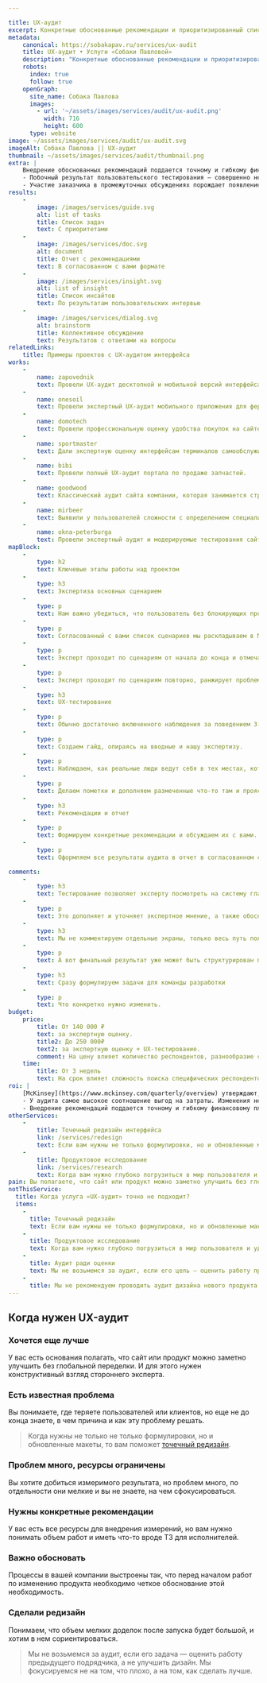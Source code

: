 ```yaml
---

title: UX-аудит
excerpt: Конкретные обоснованные рекомендации и приоритизированный список задач по исправлению критичных для бизнеса проблем в интерфейсе продукта.
metadata:
    canonical: https://sobakapav.ru/services/ux-audit
    title: UX-аудит • Услуги «Собаки Павловой»
    description: "Конкретные обоснованные рекомендации и приоритизированный список задач по исправлению критичных для бизнеса проблем в интерфейсе продукта."
    robots:
      index: true
      follow: true
    openGraph:
      site_name: Собака Павлова
      images:
        - url: '~/assets/images/services/audit/ux-audit.png'
          width: 716
          height: 600
      type: website
image: ~/assets/images/services/audit/ux-audit.svg
imageAlt: Собака Павлова || UX-аудит
thumbnail: ~/assets/images/services/audit/thumbnail.png
extra: |
    Внедрение обоснованных рекомендаций поддается точному и гибкому финансовому планированию
    - Побочный результат пользовательского тестирования — совершенно непредсказуемые инсайты, выходящие за рамки чистого интерфейса.
    - Участие заказчика в промежуточных обсуждениях порождает появление идей, что требует изменения, помимо самого интерфейса.
results:
    -
        image: /images/services/guide.svg
        alt: list of tasks
        title: Список задач
        text: С приоритетами
    -
        image: /images/services/doc.svg
        alt: document
        title: Отчет с рекомендациями
        text: В согласованном с вами формате
    -
        image: /images/services/insight.svg
        alt: list of insight
        title: Список инсайтов
        text: По результатам пользовательских интервью  
    -   
        image: /images/services/dialog.svg
        alt: brainstorm
        title: Коллективное обсуждение
        text: Результатов с ответами на вопросы                                                    
relatedLinks:
    title: Примеры проектов с UX-аудитом интерфейса
works:
    -
        name: zapovednik
        text: Провели UX-аудит десктопной и мобильной версий интерфейса по согласованным пользовательским сценариям.
    -
        name: onesoil
        text: Провели экспертный UX-аудит мобильного приложения для фермеров и составили список проблем и рекомендаций.
    -
        name: domotech
        text: Провели профессиональную оценку удобства покупок на сайте.
    -
        name: sportmaster
        text: Дали экспертную оценку интерфейсам терминалов самообслуживания, подготовили рекомендации и идеи для развития.
    -
        name: bibi
        text: Провели полный UX-аудит портала по продаже запчастей.
    -
        name: goodwood
        text: Классический аудит сайта компании, которая занимается строительством частных домов под ключ.
    -
        name: mirbeer
        text: Выявили у пользователей сложности с определением специализации магазина.
    -
        name: okna-peterburga
        text: Провели экспертный аудит и модерируемые тестирования сайта компании.
mapBlock:
    -
        type: h2
        text: Ключевые этапы работы над проектом
    -
        type: h3
        text: Экспертиза основных сценарием
    -
        type: p
        text: Нам важно убедиться, что пользователь без блокирующих проблем может пройти самые важные сценарии.
    -
        type: p
        text: Согласованный с вами список сценариев мы раскладываем в Miro скриншотами существующего интерфейса.
    -
        type: p
        text: Эксперт проходит по сценариям от начала до конца и отмечает найденные проблемы сценария.
    -
        type: p
        text: Эксперт проходит по сценариям повторно, ранжирует проблемы и выделяет места, которые требуют проверки на пользователях.
    -
        type: h3
        text: UX-тестирование
    -
        type: p
        text: Обычно достаточно включенного наблюдения за поведением 3-5 пользователей.  
    -
        type: p
        text: Создаем гайд, опираясь на вводные и нашу экспертизу.
    -
        type: p
        text: Наблюдаем, как реальные люди ведут себя в тех местах, которые вызывали у нас вопросы.
    -
        type: p
        text: Делаем пометки и дополняем размеченные что-то там и проясняем проблемные места, фиксируем реально выявленные проблемы и инсайты. На выходе — карта интерфейса с разметкой проблемных зон.
    -
        type: h3
        text: Рекомендации и отчет
    -
        type: p
        text: Формируем конкретные рекомендации и обсуждаем их с вами.
    -
        type: p
        text: Оформляем все результаты аудита в отчет в согласованном с вами формате.

comments:
    -
        type: h3
        text: Тестирование позволяет эксперту посмотреть на систему глазами пользователя
    -
        type: p
        text: Это дополняет и уточняет экспертное мнение, а также обосновывает, почему та или иная проблема критична.
    -
        type: h3
        text: Мы не комментируем отдельные экраны, только весь путь пользователя по сценарию
    -
        type: p
        text: А вот финальный результат уже может быть структурирован по страницам для упрощения работы с замечаниями. 
    -
        type: h3
        text: Сразу формулируем задачи для команды разработки
    -
        type: p
        text: Что конкретно нужно изменить.
budget:
    price:
        title: От 140 000 ₽
        text: за экспертную оценку.
        title2: До 250 000₽
        text2: за экспертную оценку + UX-тестирование.
        comment: На цену влияет количество респондентов, разнообразие сценариев и интерфейсов (сайт, мобильная версия). Если решение вашей задачи выходит за рамки этого бюджета, то речь уже не про аудит, а про исследование.
    time:
        title: От 3 недель
        text: На срок влияет сложность поиска специфических респондентов и скорость согласования рабочих материалов. 
roi: |
    [McKinsey](https://www.mckinsey.com/quarterly/overview) утверждают, что инвестиции в дизайн в целом позволяют компаниям [добиться существенного эффекта](https://www.mckinsey.com/capabilities/mckinsey-design/our-insights/the-business-value-of-design). Финансовые расчтеты аудита имеют следующие аспекты.
    - У аудита самое высокое соотношение выгод на затраты. Изменения небольшие и «дешевые», а результат может быть незначительным (проблема не в интерфейсе), пропорциональным (повышение конверсии) или экспоненциальным (куммулятивный эффект от улучшения пользовательского опыта в целом).
    - Внедрение рекомендаций поддается точному и гибкому финансовому планированию. Это редкий пример дизайн-задачи, которая позволяет продвигаться к большому результату маленькими шагами. Вы сами решаете, в какой степени реализовывать рекомендации, вносить все изменения или только самое важно, исправлять все сразу или постепенно. Эффект будет в любом случае.
otherServices:
    - 
        title: Точечный редизайн интерфейса
        link: /services/redesign
        text: Если вам нужны не только формулировки, но и обновленные макеты, то вам поможет точечный редизайн.
    - 
        title: Продуктовое исследование
        link: /services/research 
        text: Когда вам нужно глубоко погрузиться в мир пользователя и уделить большое внимание реалиям пользовательского поведения, то аудита недостаточно, нужно продуктовое исследование.    
pain: Вы полагаете, что сайт или продукт можно заметно улучшить без глобальной переделки. Есть проблемы, нужны конкретные рекомендации или обоснование изменений.
notThisService:
  title: Когда услуга «UX-аудит» точно не подходит?
  items:
    -
      title: Точечный редизайн
      text: Если вам нужны не только формулировки, но и обновленные макеты, то вам поможет [точечный редизайн](/services/redesign).
    -
      title: Продуктовое исследование
      text: Когда вам нужно глубоко погрузиться в мир пользователя и уделить большое внимание реалиям пользовательского поведения, то аудита недостаточно, нужно [продуктовое исследование](/services/research).
    -
      title: Аудит ради оценки
      text: Мы не возьмемся за аудит, если его цель — оценить работу предыдущего подрядчика, а не улучшить дизайн. Мы фокусируемся не на том, что плохо, а на том, как лучше.
    -
      title: Мы не рекомендуем проводить аудит дизайна нового продукта, который еще не работает и находится в стадии запуска. 
---
```


## Когда нужен UX-аудит

### Хочется еще лучше

У вас есть основания полагать, что сайт или продукт можно заметно улучшить без глобальной переделки. И для этого нужен конструктивный взгляд стороннего эксперта.

### Есть известная проблема

Вы понимаете, где теряете пользователей или клиентов, но еще не до конца знаете, в чем причина и как эту проблему решать. 

> Когда нужны не только не только формулировки, но и обновленные макеты, то вам поможет [точечный редизайн](/services/redesign).

### Проблем много, ресурсы ограничены

Вы хотите добиться измеримого результата, но проблем много, по отдельности они мелкие и вы не знаете, на чем сфокусироваться. 

### Нужны конкретные рекомендации

У вас есть все ресурсы для внедрения измерений, но вам нужно понимать объем работ и иметь что-то вроде ТЗ для исполнителей. 

### Важно обосновать

Процессы в вашей компании выстроены так, что перед началом работ по изменению продукта необходимо четкое обоснование этой необходимость.

### Сделали редизайн

Понимаем, что объем мелких доделок после запуска будет большой, и хотим в нем сориентироваться.

> Мы не возьмемся за аудит, если его задача — оценить работу предыдущего подрядчика, а не улучшить дизайн. Мы фокусируемся не на том, что плохо, а на том, как сделать лучше.
